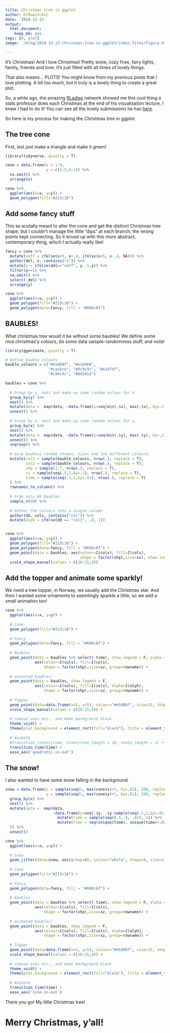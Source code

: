 ```yaml
---
title: Christmas tree in ggplot
author: DrMowinckel
date: '2018-12-13'
output:
  html_document:
    keep_md: yes
tags: [R, plot]
image: '/blog/2018-12-13-christmas-tree-in-ggplot/index_files/figure-html/featured-1.gif' 

---
```


It's Christmas! And I love Christmas! Pretty snow, cozy fires, fairy lights, family, friends and love. It's just filled with all times of lovely things. 

That also means... PLOTS! You might know from my previous posts that I love plotting. A bit too much, but it truly is a lovely thing to create a great plot. 

So, a while ago, the amazing [RLadies](rladies.org) network showed me this cool thing a stats professor does each Christmas at the end of his visualisation lecture, I knew I had to do it! You can see all the lovely submissions he has [here](http://smarterpoland.pl/index.php/2017/12/christmas-trees/).

So here is my process for making the Christmas tree in ggplot.

## The tree cone
First, lest just make a triangle and make it green!
```r
library(tidyverse, quietly = T)

cone = data.frame(x = 1:9,
                  y = c(1:5,4:1)) %>% 
  na.omit() %>% 
  arrange(x)

cone %>% 
  ggplot(aes(x=x, y=y)) +
  geom_polygon(fill="#213c18")
```

## Add some fancy stuff
This as acutally meant to alter the cone and get the distinct Christmas tree shape, but I couldn't manage the little "dips" at each branch, the wrong points kept connecting. 
So it enved up with this more abstract, contemporary thing, which I actually really like!
```r
fancy = cone %>% 
  mutate(xoff = ifelse(x<5, x+.4, ifelse(x>5, x-.4, NA))) %>% 
  gather(del, x, contains("x")) %>% 
  mutate(y = ifelse(del=="xoff", y-.1,y)) %>% 
  filter(y>=1) %>% 
  na.omit() %>% 
  select(-del) %>% 
  arrange(y)

cone %>% 
  ggplot(aes(x=x, y=y)) +
  geom_polygon(fill="#213c18") +
  geom_polygon(data=fancy, fill = "#668c6f")
```

## BAUBLES!
What christmas tree would it be without some baubles!
We define some nice christmas'y colours, do some data sample-randomness stuff, and voila!
```r
library(gganimate, quietly = T)

# Define bauble colours
bauble_colours = c("#e5d08f", "#e3d4b6",
                   "#cacbce", "#9c9c9c", "#e1dfdf",
                   "#c94c4c", "#8d1414")

baubles = cone %>% 
  
  # Group by y, nest and make up some random values for x.
  group_by(y) %>% 
  nest() %>% 
  mutate(data =  map(data, ~data.frame(x=seq(min(.$x), max(.$x), by=.1)))) %>% 
  unnest() %>% 
  
  # Group by x, nest and make up some random values for y.
  group_by(x) %>% 
  nest() %>% 
  mutate(data =  map(data, ~data.frame(y=seq(min(.$y), max(.$y), by=.1)))) %>% 
  unnest() %>% 
  ungroup() %>% 
  
  # Give baubles random shapes, sizes and two different colours.
  mutate(col1 = sample(bauble_colours, nrow(.), replace = T),
         col2 = sample(bauble_colours, nrow(.), replace = T),
         shp = sample(1:7, nrow(.), replace = T),
         sz = sample(seq(.5,2,by=.1), nrow(.), replace = T),
         time = sample(seq(.5,1,by=.01), nrow(.), replace = T)
  ) %>%
  rownames_to_column() %>% 
  
  # Grab only 60 baubles
  sample_n(60) %>% 
  
  # Gather the colours into a single column
  gather(dd, cols, contains("col")) %>% 
  mutate(alph = ifelse(dd == "col1", .8, 1))


cone %>% 
  ggplot(aes(x=x, y=y)) +
  geom_polygon(fill="#213c18") +
  geom_polygon(data=fancy, fill = "#668c6f") +
  geom_point(data = baubles, aes(colour=I(cols), fill=I(cols), 
                                 shape = factor(shp),size=sz), show.legend = F) + 
  scale_shape_manual(values = c(20:25,8))
```

## Add the topper and animate some sparkly!
We need a tree topper, in Norway, we usually add the Christmas star.
And then I wanted some ornaments to seemlingly sparkle a little, so we add a small animation too!
```r

cone %>% 
  ggplot(aes(x=x, y=y)) +
  
  # Cone
  geom_polygon(fill="#213c18") +
  
  # Fancy
  geom_polygon(data=fancy, fill = "#668c6f") +
  
  # Baubles
  geom_point(data = baubles %>% select(-time), show.legend = F, alpha = .7,
             aes(colour=I(cols), fill=I(cols),
                 shape = factor(shp),size=sz, group=rowname)) +
  
  # animated baubles!
  geom_point(data = baubles, show.legend = F,
             aes(colour=I(cols), fill=I(cols), alpha=I(alph),
                 shape = factor(shp),size=sz, group=rowname)) + 
  
  # Topper
  geom_point(data=data.frame(x=5, y=5), colour="#e5d08f", size=15, shape=8) +
  scale_shape_manual(values = c(20:25,8)) +
  
  # remove axes etc., and make background black
  theme_void() + 
  theme(plot.background = element_rect(fill="black"), title = element_text(colour="white")) +
  
  # Animate
  #transition_states(time, transition_length = 10, state_length = 2) + 
  transition_time(time) + 
  ease_aes('quadratic-in-out') 

```


## The snow!
I also wanted to have some snow falling in the background. 

```r
snow = data.frame(x = sample(seq(1, max(cone$x)+1, by=.01), 100, replace = F),
                  y = sample(seq(1, max(cone$y)+1, by=.01), 100, replace = F)) %>% 
  group_by(x) %>% 
  nest() %>% 
  mutate(data =  map(data, 
                     ~data.frame(y=seq(.$y, .$y-sample(seq(.5,1,by=.01),1), length.out = 100)) %>% 
                       mutate(time = sample(seq(0.5,.9, .01), 1)) %>% 
                       mutate(time = seq(unique(time), unique(time)+.02, length.out = nrow(.)))
  )) %>% 
  unnest() 

cone %>% 
  ggplot(aes(x=x, y=y)) +
  
  # Snow
  geom_jitter(data=snow, aes(group=x), colour="white", shape=8, size=1) +
  
  # Cone
  geom_polygon(fill="#213c18") +
  
  # Fancy
  geom_polygon(data=fancy, fill = "#668c6f") +
  
  # Baubles
  geom_point(data = baubles %>% select(-time), show.legend = F, alpha = .7,
             aes(colour=I(cols), fill=I(cols),
                 shape = factor(shp),size=sz, group=rowname)) +
  
  # animated baubles!
  geom_point(data = baubles, show.legend = F,
             aes(colour=I(cols), fill=I(cols), alpha=I(alph),
                 shape = factor(shp),size=sz, group=rowname)) +
  
  # Topper
  geom_point(data=data.frame(x=5, y=5), colour="#e5d08f", size=15, shape=8) +
  scale_shape_manual(values = c(20:25,8)) +
  
  # remove axes etc., and make background black
  theme_void() + 
  theme(plot.background = element_rect(fill="black"), title = element_text(colour="white")) +
  
  # Animate
  transition_time(time) + 
  ease_aes('sine-in-out') 

```

There you go! My little Christmas tree!

# Merry Christmas, y'all!

